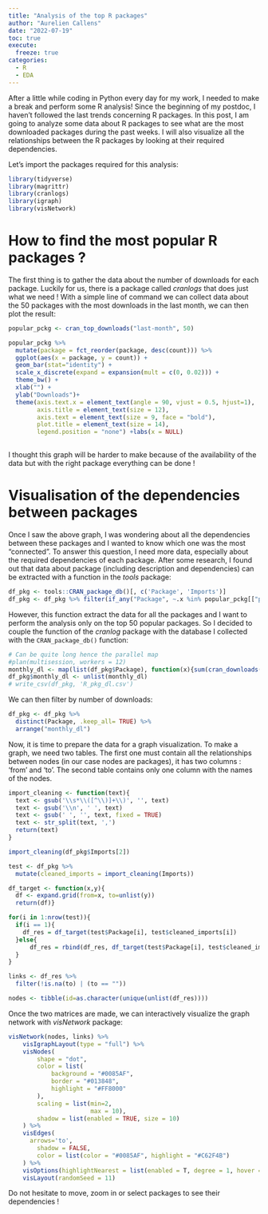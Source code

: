 ```yaml
---
title: "Analysis of the top R packages"
author: "Aurelien Callens"
date: "2022-07-19"
toc: true
execute:
  freeze: true
categories:
  - R
  - EDA
---
```


After a little while coding in Python every day for my work, I needed to make a break and perform some R analysis! Since the beginning of my postdoc, I haven't followed the last trends concerning R packages. In this post, I am going to analyze some data about R packages to see what are the most downloaded packages during the past weeks. I will also visualize all the relationships between the R packages by looking at their required dependencies. 

Let's import the packages required for this analysis:

```r
library(tidyverse)
library(magrittr)
library(cranlogs)
library(igraph)
library(visNetwork)
```


# How to find the most popular R packages ? 

The first thing is to gather the data about the number of downloads for each package. Luckily for us, there is a package called *cranlogs* that does just what we need ! With a simple line of command we can collect data about the 50 packages with the most downloads in the last month, we can then plot the result:

```r
popular_pckg <- cran_top_downloads("last-month", 50)

popular_pckg %>%
  mutate(package = fct_reorder(package, desc(count))) %>% 
  ggplot(aes(x = package, y = count)) +
  geom_bar(stat="identity") + 
  scale_x_discrete(expand = expansion(mult = c(0, 0.02))) +
  theme_bw() +
  xlab("") +
  ylab("Downloads")+
  theme(axis.text.x = element_text(angle = 90, vjust = 0.5, hjust=1),
        axis.title = element_text(size = 12),
        axis.text = element_text(size = 9, face = "bold"),
        plot.title = element_text(size = 14),
        legend.position = "none") +labs(x = NULL)
  
```

I thought this graph will be harder to make because of the availability of the data but with the right package everything can be done !

# Visualisation of the dependencies between packages

Once I saw the above graph, I was wondering about all the dependencies between these packages and I wanted to know which one was the most "connected". To answer this question, I need more data, especially about the required dependencies of each package. After some research, I found out that data about package (including description and dependencies) can be extracted with a function in the *tools* package:

```r
df_pkg <- tools::CRAN_package_db()[, c('Package', 'Imports')]
df_pkg <- df_pkg %>% filter(if_any("Package", ~.x %in% popular_pckg[["package"]]))
```

However, this function extract the data for all the packages and I want to perform the analysis only on the top 50 popular packages. So I decided to couple the function of the *cranlog* package with the database I collected with the `CRAN_package_db()` function:

```r
# Can be quite long hence the parallel map
#plan(multisession, workers = 12)
monthly_dl <- map(list(df_pkg$Package), function(x){sum(cran_downloads(x, 'last-month')$count)})
df_pkg$monthly_dl <- unlist(monthly_dl)
# write_csv(df_pkg, 'R_pkg_dl.csv')
```

We can then filter by number of downloads:

```r
df_pkg <- df_pkg %>% 
  distinct(Package, .keep_all= TRUE) %>% 
  arrange("monthly_dl") 
```

Now, it is time to prepare the data for a graph visualization. To make a graph, we need two tables. The first one must contain all the relationships between nodes (in our case nodes are packages), it has two columns : 'from' and 'to'. The second table contains only one column with the names of the nodes. 

```r
import_cleaning <- function(text){
  text <- gsub('\\s*\\([^\\)]+\\)', '', text)
  text <- gsub('\\n', ' ', text)
  text <- gsub(' ', '', text, fixed = TRUE)
  text <- str_split(text, ',')
  return(text)
}

import_cleaning(df_pkg$Imports[2])

test <- df_pkg %>% 
  mutate(cleaned_imports = import_cleaning(Imports))

df_target <- function(x,y){
  df <- expand.grid(from=x, to=unlist(y))
  return(df)}

for(i in 1:nrow(test)){
  if(i == 1){
    df_res = df_target(test$Package[i], test$cleaned_imports[i])
  }else{
      df_res = rbind(df_res, df_target(test$Package[i], test$cleaned_imports[i]))
  }
}

links <- df_res %>% 
  filter(!is.na(to) | (to == ""))

nodes <- tibble(id=as.character(unique(unlist(df_res))))

```

Once the two matrices are made, we can interactively visualize the graph network with *visNetwork* package:

```r
visNetwork(nodes, links) %>%
    visIgraphLayout(type = "full") %>%
    visNodes(
        shape = "dot",
        color = list(
            background = "#0085AF",
            border = "#013848",
            highlight = "#FF8000"
        ),
        scaling = list(min=2,
                       max = 10),
        shadow = list(enabled = TRUE, size = 10)
    ) %>%
    visEdges(
      arrows='to',
        shadow = FALSE,
        color = list(color = "#0085AF", highlight = "#C62F4B")
    ) %>%
    visOptions(highlightNearest = list(enabled = T, degree = 1, hover = T)) %>% 
    visLayout(randomSeed = 11)

```

Do not hesitate to move, zoom in or select packages to see their dependencies ! 

